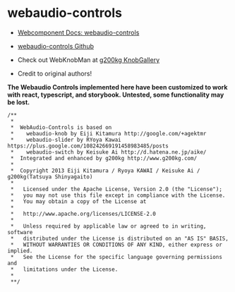 
<Meta title="WebAudio-Controls/Docs" />

# webaudio-controls

- [Webcomponent Docs: webaudio-controls](https://g200kg.github.io/webaudio-controls/docs/)
- [webaudio-controls Github](https://github.com/g200kg/webaudio-controls)
- Check out WebKnobMan at [g200kg KnobGallery](https://www.g200kg.com/en/webknobman/gallery.php)

- Credit to original authors!

**The Webaudio Controls implemented here have been customized to work with react, typescript, and storybook. Untested, some functionality may be lost.**

```
/**
 *
 *  WebAudio-Controls is based on
 *    webaudio-knob by Eiji Kitamura http://google.com/+agektmr
 *    webaudio-slider by RYoya Kawai https://plus.google.com/108242669191458983485/posts
 *    webaudio-switch by Keisuke Ai http://d.hatena.ne.jp/aike/
 *  Integrated and enhanced by g200kg http://www.g200kg.com/
 *
 *	Copyright 2013 Eiji Kitamura / Ryoya KAWAI / Keisuke Ai / g200kg(Tatsuya Shinyagaito)
 *
 *	 Licensed under the Apache License, Version 2.0 (the "License");
 *	 you may not use this file except in compliance with the License.
 *	 You may obtain a copy of the License at
 *
 *	 http://www.apache.org/licenses/LICENSE-2.0
 *
 *	 Unless required by applicable law or agreed to in writing, software
 *	 distributed under the License is distributed on an "AS IS" BASIS,
 *	 WITHOUT WARRANTIES OR CONDITIONS OF ANY KIND, either express or implied.
 *	 See the License for the specific language governing permissions and
 *	 limitations under the License.
 *
 **/
```
